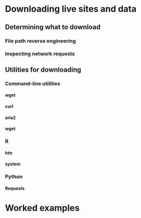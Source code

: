 # Downloading live sites and data

## Determining what to download

### File path reverse engineering

### Inspecting network requests

## Utilities for downloading

### Command-line utilities

#### wget

#### curl

#### aria2

#### wget

### R

#### httr

#### system

### Python

#### Requests

# Worked examples
